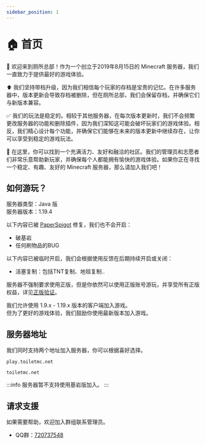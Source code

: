 ```yaml
---
sidebar_position: 1
---
```


# 🏠 首页

🙂 欢迎来到厕所总部！作为一个创立于2019年8月15日的 Minecraft 服务器，我们一直致力于提供最好的游戏体验。

⬆️ 我们坚持带档升级，因为我们相信每个玩家的存档是宝贵的记忆。在许多服务器中，版本更新会导致存档被删除，但在厕所总部，我们会保留存档，并确保它们与新版本兼容。

✅ 我们的玩法是稳定的。相较于其他服务器，在每次版本更新时，我们不会频繁更改服务器的功能和删除插件，因为我们深知这可能会破坏玩家们的游戏体验。相反，我们精心设计每个功能，并确保它们能够在未来的版本更新中继续存在，让你可以享受到稳定的游戏玩法。

🥳 在这里，你可以找到一个充满活力、友好和融洽的社区。我们的管理员和志愿者们非常乐意帮助新玩家，并确保每个人都能拥有愉快的游戏体验。如果你正在寻找一个稳定、有趣、友好的 Minecraft 服务器，那么请加入我们吧！

## 如何游玩？

服务器类型：Java 版  
服务器版本：1.19.4  

以下内容已被 [PaperSpigot](https://papermc.io) 修复，我们也不会开启：
- 破基岩
- 任何刷物品的BUG

以下内容已被临时开启，我们会根据使用反馈在后期持续开启或关闭：
- 活塞复制：包括TNT复制、地毯复制..

服务器不强制要求使用正版，但是你依然可以使用正版账号游玩，并享受所有正版权益，详见[正版验证](/help/feature/premium)。

我们允许使用 1.9.x - 1.19.x 版本的客户端加入游戏。    
但为了更好的游戏体验，我们鼓励你使用最新版本加入游戏。

## 服务器地址

我们同时支持两个地址加入服务器，你可以根据喜好选择。

```
play.toiletmc.net
```

```
toiletmc.net
```
:::info
服务器暂不支持使用基岩版加入。
:::

## 请求支援

如果需要帮助，欢迎加入群组联系管理员。  
* QQ群：[720737548](https://jq.qq.com/?_wv=1027&k=Uc4Zt2F1)
